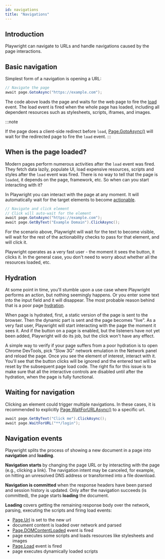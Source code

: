 ```yaml
---
id: navigations
title: "Navigations"
---
```


## Introduction

Playwright can navigate to URLs and handle navigations caused by the page interactions.

## Basic navigation

Simplest form of a navigation is opening a URL:

```csharp
// Navigate the page
await page.GotoAsync("https://example.com");
```

The code above loads the page and waits for the web page to fire the [load](https://developer.mozilla.org/en-US/docs/Web/API/Window/load_event) event. The load event is fired when the whole page has loaded, including all dependent resources such as stylesheets, scripts, iframes, and images.

:::note

If the page does a client-side redirect before `load`, [Page.GotoAsync()](/api/class-page.mdx#page-goto) will wait for the redirected page to fire the `load` event.
:::

## When is the page loaded?

Modern pages perform numerous activities after the `load` event was fired. They fetch data lazily, populate UI, load expensive resources, scripts and styles after the `load` event was fired. There is no way to tell that the page is `loaded`, it depends on the page, framework, etc. So when can you start interacting with it?

In Playwright you can interact with the page at any moment. It will automatically wait for the target elements to become [actionable](./actionability.mdx).

```csharp
// Navigate and click element
// Click will auto-wait for the element
await page.GotoAsync("https://example.com");
await page.GetByText("Example Domain").ClickAsync();
```

For the scenario above, Playwright will wait for the text to become visible, will wait for the rest of the actionability checks to pass for that element, and will click it.

Playwright operates as a very fast user - the moment it sees the button, it clicks it. In the general case, you don't need to worry about whether all the resources loaded, etc.

## Hydration

At some point in time, you'll stumble upon a use case where Playwright performs an action, but nothing seemingly happens. Or you enter some text into the input field and it will disappear. The most probable reason behind that is a poor page [hydration](https://en.wikipedia.org/wiki/Hydration_(web_development)).

When page is hydrated, first, a static version of the page is sent to the browser. Then the dynamic part is sent and the page becomes "live". As a very fast user, Playwright will start interacting with the page the moment it sees it. And if the button on a page is enabled, but the listeners have not yet been added, Playwright will do its job, but the click won't have any effect.

A simple way to verify if your page suffers from a poor hydration is to open Chrome DevTools, pick "Slow 3G" network emulation in the Network panel and reload the page. Once you see the element of interest, interact with it. You'll see that the button clicks will be ignored and the entered text will be reset by the subsequent page load code. The right fix for this issue is to make sure that all the interactive controls are disabled until after the hydration, when the page is fully functional.

## Waiting for navigation

Clicking an element could trigger multiple navigations. In these cases, it is recommended to explicitly [Page.WaitForURLAsync()](/api/class-page.mdx#page-wait-for-url) to a specific url.

```csharp
await page.GetByText("Click me").ClickAsync();
await page.WaitForURL("**/login");
```

## Navigation events

Playwright splits the process of showing a new document in a page into **navigation** and **loading**.

**Navigation starts** by changing the page URL or by interacting with the page (e.g., clicking a link). The navigation intent may be canceled, for example, on hitting an unresolved DNS address or transformed into a file download.

**Navigation is committed** when the response headers have been parsed and session history is updated. Only after the navigation succeeds (is committed), the page starts **loading** the document.

**Loading** covers getting the remaining response body over the network, parsing, executing the scripts and firing load events:
- [Page.Url](/api/class-page.mdx#page-url) is set to the new url
- document content is loaded over network and parsed
- [Page.DOMContentLoaded](/api/class-page.mdx#page-event-dom-content-loaded) event is fired
- page executes some scripts and loads resources like stylesheets and images
- [Page.Load](/api/class-page.mdx#page-event-load) event is fired
- page executes dynamically loaded scripts


[Accessibility]: /api/class-accessibility.mdx "Accessibility"
[APIRequest]: /api/class-apirequest.mdx "APIRequest"
[APIRequestContext]: /api/class-apirequestcontext.mdx "APIRequestContext"
[APIResponse]: /api/class-apiresponse.mdx "APIResponse"
[APIResponseAssertions]: /api/class-apiresponseassertions.mdx "APIResponseAssertions"
[Browser]: /api/class-browser.mdx "Browser"
[BrowserContext]: /api/class-browsercontext.mdx "BrowserContext"
[BrowserType]: /api/class-browsertype.mdx "BrowserType"
[CDPSession]: /api/class-cdpsession.mdx "CDPSession"
[CDPSessionEvent]: /api/class-cdpsessionevent.mdx "CDPSessionEvent"
[Clock]: /api/class-clock.mdx "Clock"
[ConsoleMessage]: /api/class-consolemessage.mdx "ConsoleMessage"
[Dialog]: /api/class-dialog.mdx "Dialog"
[Download]: /api/class-download.mdx "Download"
[ElementHandle]: /api/class-elementhandle.mdx "ElementHandle"
[FileChooser]: /api/class-filechooser.mdx "FileChooser"
[FormData]: /api/class-formdata.mdx "FormData"
[Frame]: /api/class-frame.mdx "Frame"
[FrameLocator]: /api/class-framelocator.mdx "FrameLocator"
[JSHandle]: /api/class-jshandle.mdx "JSHandle"
[Keyboard]: /api/class-keyboard.mdx "Keyboard"
[Locator]: /api/class-locator.mdx "Locator"
[LocatorAssertions]: /api/class-locatorassertions.mdx "LocatorAssertions"
[Mouse]: /api/class-mouse.mdx "Mouse"
[Page]: /api/class-page.mdx "Page"
[PageAssertions]: /api/class-pageassertions.mdx "PageAssertions"
[Playwright]: /api/class-playwright.mdx "Playwright"
[PlaywrightAssertions]: /api/class-playwrightassertions.mdx "PlaywrightAssertions"
[Request]: /api/class-request.mdx "Request"
[Response]: /api/class-response.mdx "Response"
[Route]: /api/class-route.mdx "Route"
[Selectors]: /api/class-selectors.mdx "Selectors"
[TimeoutError]: /api/class-timeouterror.mdx "TimeoutError"
[Touchscreen]: /api/class-touchscreen.mdx "Touchscreen"
[Tracing]: /api/class-tracing.mdx "Tracing"
[Video]: /api/class-video.mdx "Video"
[WebError]: /api/class-weberror.mdx "WebError"
[WebSocket]: /api/class-websocket.mdx "WebSocket"
[WebSocketFrame]: /api/class-websocketframe.mdx "WebSocketFrame"
[WebSocketRoute]: /api/class-websocketroute.mdx "WebSocketRoute"
[Worker]: /api/class-worker.mdx "Worker"
[Element]: https://developer.mozilla.org/en-US/docs/Web/API/element "Element"
[EvaluationArgument]: /evaluating.mdx#evaluation-argument "EvaluationArgument"
[Promise]: https://developer.mozilla.org/en-US/docs/Web/JavaScript/Reference/Global_Objects/Promise "Promise"
[iterator]: https://developer.mozilla.org/en-US/docs/Web/JavaScript/Reference/Iteration_protocols "Iterator"
[origin]: https://developer.mozilla.org/en-US/docs/Glossary/Origin "Origin"
[selector]: https://developer.mozilla.org/en-US/docs/Web/CSS/CSS_Selectors "selector"
[Serializable]: https://developer.mozilla.org/en-US/docs/Web/JavaScript/Reference/Global_Objects/JSON/stringify#Description "Serializable"
[UIEvent.detail]: https://developer.mozilla.org/en-US/docs/Web/API/UIEvent/detail "UIEvent.detail"
[UnixTime]: https://en.wikipedia.org/wiki/Unix_time "Unix Time"
[xpath]: https://developer.mozilla.org/en-US/docs/Web/XPath "xpath"

[bool]: https://docs.microsoft.com/en-us/dotnet/api/system.boolean "bool"
[Date]: https://learn.microsoft.com/en-us/dotnet/api/system.datetime "DateTime"
[double]: https://docs.microsoft.com/en-us/dotnet/api/system.double "double"
[byte]: https://docs.microsoft.com/en-us/dotnet/api/system.byte "byte"
[int]: https://docs.microsoft.com/en-us/dotnet/api/system.int32 "int"
[long]: https://docs.microsoft.com/en-us/dotnet/api/system.int64 "long"
[void]: https://docs.microsoft.com/en-us/dotnet/csharp/language-reference/builtin-types/void "void"
[string]: https://docs.microsoft.com/en-us/dotnet/api/system.string "string"
[URL]: https://nodejs.org/api/url.html "URL"
[Regex]: https://docs.microsoft.com/en-us/dotnet/api/system.text.regularexpressions.regex "Regex"

[Action]: https://docs.microsoft.com/en-us/dotnet/api/system.action-1 "Action"
[Func]: https://docs.microsoft.com/en-us/dotnet/api/system.func-2 "Func"
[IEnumerable]: https://docs.microsoft.com/en-us/dotnet/api/system.collections.ienumerable "IEnumerable"
[IDictionary]: https://docs.microsoft.com/en-us/dotnet/api/system.collections.idictionary "IDictionary"
[Task]: https://docs.microsoft.com/en-us/dotnet/api/system.threading.tasks.task?view=net-5.0 "Task"
[IReadOnlyDictionary]: https://docs.microsoft.com/en-us/dotnet/api/system.collections.generic.ireadonlydictionary-2 "IReadOnlyDictionary"
[JsonElement]: https://docs.microsoft.com/en-us/dotnet/api/system.text.json.jsonelement "JsonElement"

[all available image tags]: https://mcr.microsoft.com/en-us/product/playwright/dotnet/about "all available image tags"
[Microsoft Artifact Registry]: https://mcr.microsoft.com/en-us/product/playwright/dotnet/about "Microsoft Artifact Registry"
[Dockerfile.jammy]: https://github.com/microsoft/playwright-dotnet/blob/main/utils/docker/Dockerfile.jammy "Dockerfile.jammy"
